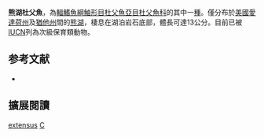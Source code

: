 {{Speciesbox
| name = 熊湖杜父魚
| image = 
| image_width = 250px
| status = VU
| status_system = IUCN3.1
| genus = Cottus
| species = extensus
| authority = Bailey & Bond, 1963
| synonyms = 
}}
'''熊湖杜父魚'''，為[[輻鰭魚綱|輻鰭魚綱]][[鮋形目|鮋形目]][[杜父魚亞目|杜父魚亞目]][[杜父魚科|杜父魚科]]的其中一[[種|種]]。僅分布於[[美國|美國]][[愛達荷州|愛達荷州]]及[[猶他州|猶他州]]間的[[熊湖|熊湖]]，棲息在湖泊岩石底部，體長可達13公分。目前已被[[IUCN|IUCN]]列為次級保育類動物。

== 参考文献 ==
*{{FishBase_species|genus=Cottus|species=extensus|year=2011|month=12}}

== 擴展閱讀 ==
{{refbegin}}
{{wikispecies-inline|Cottus extensus|熊湖杜父魚}}
{{refend}}
{{Taxonbar|from=Q4848083}}

[[Category:杜父魚屬|extensus]]
[[Category:1963年描述的魚類|C]]

{{鮋形目小作品}}
